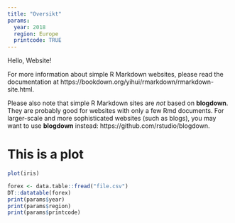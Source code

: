 ```yaml
---
title: "Oversikt"
params:
  year: 2018
  region: Europe
  printcode: TRUE
---
```


Hello, Website!

For more information about simple R Markdown websites, please read the documentation at https://bookdown.org/yihui/rmarkdown/rmarkdown-site.html.

Please also note that simple R Markdown sites are _not_ based on **blogdown**. They are probably good for websites with only a few Rmd documents. For larger-scale and more sophisticated websites (such as blogs), you may want to use **blogdown** instead: https://github.com/rstudio/blogdown.

<script src="javascript.js"></script>





# This is a plot
```r
plot(iris)
```

```r
forex <- data.table::fread("file.csv")
DT::datatable(forex)
print(params$year)
print(params$region)
print(params$printcode)
```




